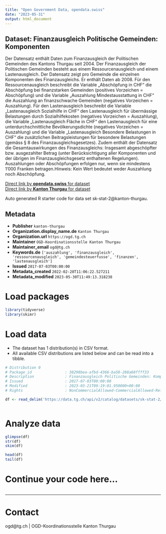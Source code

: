 ```yaml
---
title: "Open Government Data, opendata.swiss"
date: "2023-05-31"
output: html_document
---
```


## Dataset: Finanzausgleich Politische Gemeinden: Komponenten

Der Datensatz enthält Daten zum Finanzausgleich der Politischen Gemeinden des Kantons Thurgau seit 2004.
Der Finanzausgleich der Politischen Gemeinden besteht aus einem Ressourcenausgleich und einem Lastenausgleich.
Der Datensatz zeigt pro Gemeinde die einzelnen Komponenten des Finanzausgleichs. Er enthält Daten ab 2008.
Für den Ressourcenausgleich beschreibt die Variable „Abschöpfung in CHF“ die Abschöpfung bei finanzstarken Gemeinden (positives Vorzeichen = Abschöpfung) und die Variable „Auszahlung Mindestausstattung in CHF“ die Auszahlung an finanzschwache Gemeinden (negatives Vorzeichen = Auszahlung).
Für den Lastenausgleich beschreibt die Variable „Lastenausgleich Sozialhilfe in CHF“ den Lastenausgleich für übermässige Belastungen durch Sozialhilfekosten (negatives Vorzeichen = Auszahlung), die Variable „Lastenausgleich Fläche in CHF“ den Lastenausgleich für eine unterdurchschnittliche Bevölkerungsdichte (negatives Vorzeichen = Auszahlung) und die Variable „Lastenausgleich Besondere Belastungen in CHF“ die zusätzlichen Beitragsleistungen für besondere Belastungen (gemäss § 8 des Finanzausgleichsgesetzes).
Zudem enthält der Datensatz die Gesamtauswirkungen des Finanzausgleichs: Insgesamt abgeschöpfter bzw. ausgezahlter Betrag (unter Berücksichtigung aller Komponenten und der übrigen im Finanzausgleichsgesetz enthaltenen Regelungen). Auszahlungen oder Abschöpfungen erfolgen nur, wenn sie mindestens 1'000 Franken betragen.Hinweis: Kein Wert bedeutet weder Auszahlung noch Abschöpfung.

[Direct link by **opendata.swiss** for dataset](https://opendata.swiss/de/dataset/finanzausgleich-politische-gemeinden-komponenten)<br>
[Direct link by **Kanton Thurgau** for dataset](https://data.tg.ch/explore/dataset/sk-stat-2/)

Auto generated R starter code for data set sk-stat-2@kanton-thurgau.

## Metadata

- **Publisher** `kanton-thurgau`
- **Organization.display_name.de** `Kanton Thurgau`
- **Organization.url** `https://ogd.tg.ch`
- **Maintainer** `OGD-Koordinationsstelle Kanton Thurgau`
- **Maintainer_email** `ogd@tg.ch`
- **Keywords.de** `['auszahlung', 'finanzausgleich', 'ressourcenausgleich', 'gemeindesteuerfusse', 'finanzen', 'lastenausgleich']`
- **Issued** `2017-07-03T00:00:00`
- **Metadata_created** `2022-02-28T11:06:22.527211`
- **Metadata_modified** `2023-05-30T11:49:13.318238`


# Load packages

```r

library(tidyverse)
library(skimr)

```

# Load data

-   The dataset has 1 distribution(s) in CSV format.
-   All available CSV distributions are listed below and can be read into a tibble.

```r

# Distribution 0
# Package_id               : 38298bea-afbd-4366-ba58-288a68ffff33
# Description              : Finanzausgleich Politische Gemeinden: Komponenten (csv)
# Issued                   : 2017-07-03T00:00:00
# Modified                 : 2023-03-21T09:19:01.950000+00:00
# Rights                   : NonCommercialAllowed-CommercialAllowed-ReferenceRequired

df <- read_delim('https://data.tg.ch/api/v2/catalog/datasets/sk-stat-2/exports/csv')



```

# Analyze data

```r

glimpse(df)
str(df)
skim(df)

head(df)
tail(df)

```

# Continue your code here...

```r

```

------------------------------------------------------------------------

# Contact

ogd@tg.ch | OGD-Koordinationsstelle Kanton Thurgau
